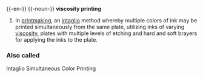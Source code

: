 {{-en-}}
{{-noun-}}
'''viscosity printing'''
#In [[printmaking]], an [[intaglio]] method whereby multiple colors of ink may be printed simultaneously from the same plate, utilizing inks of varying [[viscosity]], plates with multiple levels of etching and hard and soft brayers for applying the inks to the plate.

===Also called===
Intaglio Simultaneous Color Printing